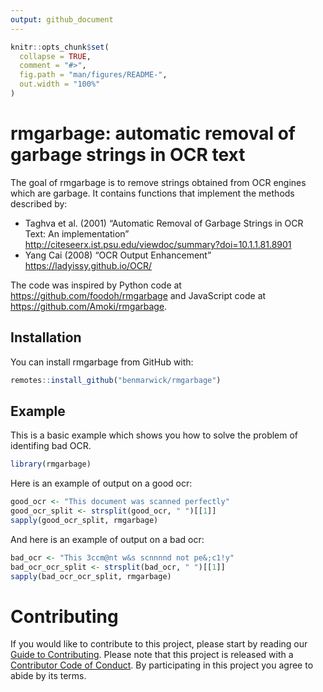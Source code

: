 ```yaml
---
output: github_document
---
```


<!-- README.md is generated from README.Rmd. Please edit that file -->

```r
knitr::opts_chunk$set(
  collapse = TRUE,
  comment = "#>",
  fig.path = "man/figures/README-",
  out.width = "100%"
)
```

# rmgarbage: automatic removal of garbage strings in OCR text

<!-- badges: start -->
<!-- badges: end -->

The goal of rmgarbage is to remove strings obtained from OCR engines which are garbage. It contains functions that implement the methods described by:

- Taghva et al. (2001) "Automatic Removal of Garbage Strings in OCR Text: An implementation" <http://citeseerx.ist.psu.edu/viewdoc/summary?doi=10.1.1.81.8901>    
- Yang Cai (2008) "OCR Output Enhancement" <https://ladyissy.github.io/OCR/>     


The code was inspired by Python code at <https://github.com/foodoh/rmgarbage> and JavaScript code at <https://github.com/Amoki/rmgarbage>.

## Installation

You can install rmgarbage from GitHub with:

``` r
remotes::install_github("benmarwick/rmgarbage")
```

## Example

This is a basic example which shows you how to solve the problem of identifing bad OCR.

```r
library(rmgarbage)
```

Here is an example of output on a good ocr:

```r
good_ocr <- "This document was scanned perfectly"
good_ocr_split <- strsplit(good_ocr, " ")[[1]]
sapply(good_ocr_split, rmgarbage)
```

And here is an example of output on a bad ocr:

```r
bad_ocr <- "This 3ccm@nt w&s scnnnnd not pe&;c1!y"
bad_ocr_ocr_split <- strsplit(bad_ocr, " ")[[1]]
sapply(bad_ocr_ocr_split, rmgarbage)
```

# Contributing

If you would like to contribute to this project, please start by reading
our [Guide to Contributing](CONTRIBUTING.md). Please note that this
project is released with a [Contributor Code of Conduct](CONDUCT.md). By
participating in this project you agree to abide by its terms.
